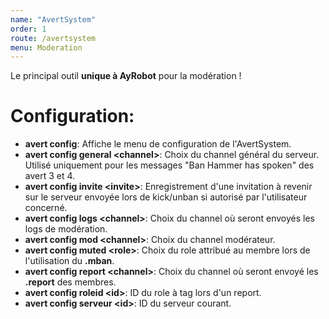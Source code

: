 ---
name: "AvertSystem"
order: 1
route: /avertsystem
menu: Moderation
---

Le principal outil **unique à AyRobot** pour la modération !

# Configuration:

- **avert config**: Affiche le menu de configuration de l'AvertSystem.
- **avert config general \<channel\>**: Choix du channel général du serveur. Utilisé uniquement pour les messages "Ban Hammer has spoken" des avert 3 et 4.
- **avert config invite \<invite\>**: Enregistrement d'une invitation à revenir sur le serveur envoyée lors de kick/unban si autorisé par l'utilisateur concerné.
- **avert config logs \<channel\>**: Choix du channel où seront envoyés les logs de modération.
- **avert config mod \<channel\>**: Choix du channel modérateur.
- **avert config muted \<role\>**: Choix du role attribué au membre lors de l'utilisation du **.mban**.
- **avert config report \<channel\>**: Choix du channel où seront envoyé les **.report** des membres.
- **avert config roleid \<id\>**: ID du role à tag lors d'un report.
- **avert config serveur \<id\>**: ID du serveur courant.